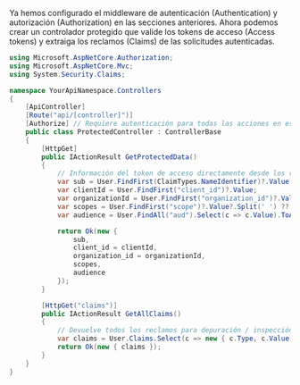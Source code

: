 Ya hemos configurado el middleware de autenticación (Authentication) y autorización (Authorization) en las secciones anteriores. Ahora podemos crear un controlador protegido que valide los tokens de acceso (Access tokens) y extraiga los reclamos (Claims) de las solicitudes autenticadas.

```csharp title="ProtectedController.cs"
using Microsoft.AspNetCore.Authorization;
using Microsoft.AspNetCore.Mvc;
using System.Security.Claims;

namespace YourApiNamespace.Controllers
{
    [ApiController]
    [Route("api/[controller]")]
    [Authorize] // Requiere autenticación para todas las acciones en este controlador
    public class ProtectedController : ControllerBase
    {
        [HttpGet]
        public IActionResult GetProtectedData()
        {
            // Información del token de acceso directamente desde los reclamos del usuario
            var sub = User.FindFirst(ClaimTypes.NameIdentifier)?.Value ?? User.FindFirst("sub")?.Value;
            var clientId = User.FindFirst("client_id")?.Value;
            var organizationId = User.FindFirst("organization_id")?.Value;
            var scopes = User.FindFirst("scope")?.Value?.Split(' ') ?? Array.Empty<string>();
            var audience = User.FindAll("aud").Select(c => c.Value).ToArray();

            return Ok(new {
                sub,
                client_id = clientId,
                organization_id = organizationId,
                scopes,
                audience
            });
        }

        [HttpGet("claims")]
        public IActionResult GetAllClaims()
        {
            // Devuelve todos los reclamos para depuración / inspección
            var claims = User.Claims.Select(c => new { c.Type, c.Value }).ToList();
            return Ok(new { claims });
        }
    }
}
```
